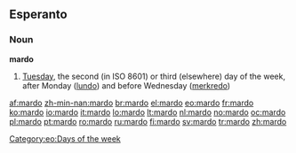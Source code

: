 ==Esperanto==
===Noun===
'''mardo'''
# [[Tuesday]], the second (in ISO 8601) or third (elsewhere) day of the week, after Monday ([[lundo]]) and before Wednesday ([[merkredo]])

[[Category:eo:Days of the week]]

[[af:mardo]]
[[zh-min-nan:mardo]]
[[br:mardo]]
[[el:mardo]]
[[eo:mardo]]
[[fr:mardo]]
[[ko:mardo]]
[[io:mardo]]
[[it:mardo]]
[[lo:mardo]]
[[lt:mardo]]
[[nl:mardo]]
[[no:mardo]]
[[oc:mardo]]
[[pl:mardo]]
[[pt:mardo]]
[[ro:mardo]]
[[ru:mardo]]
[[fi:mardo]]
[[sv:mardo]]
[[tr:mardo]]
[[zh:mardo]]